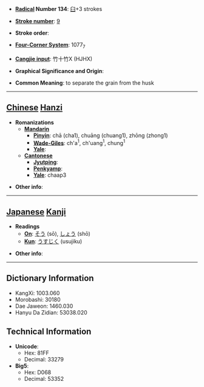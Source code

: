 * '''[[Wiktionary:Chinese radical index| Radical]] Number 134''': [[Wiktionary:Chinese radical index 臼|臼]]+3 strokes

* '''[[Wiktionary:Chinese total strokes index|Stroke number]]''': [[Wiktionary:Chinese total strokes index 9|9]]

* '''Stroke order''': 

* '''[[Wiktionary:Chinese four corner index|Four-Corner System]]''': 1077<sub>7</sub>

* '''[[Wiktionary:Chinese Cangjie index|Cangjie input]]''': 竹十竹X (HJHX)

* '''Graphical Significance and Origin''': 

* '''Common Meaning''': to separate the grain from the husk

----

== [[Chinese]] [[Hanzi]] ==

* '''Romanizations'''
** '''[[Mandarin]]'''
*** '''[[Pinyin]]''': chā (cha1), chuāng (chuang1), zhōng (zhong1)
*** '''[[Wade-Giles]]''': ch'a<sup>1</sup>, ch'uang<sup>1</sup>, chung<sup>1</sup>
*** '''[[Yale]]''': 
** '''[[Cantonese]]'''
*** '''[[Jyutping]]''':
*** '''[[Penkyamp]]''': 
*** '''[[Yale]]''': chaap3

* '''Other info''': 

----

== [[Japanese]] [[Kanji]] ==

* '''Readings'''
** '''[[On]]''': [[そう]] (sō), [[しょう]] (shō)
** '''[[Kun]]''': [[うすじく]] (usujiku)

* '''Other info''':  

----

== Dictionary Information ==

* KangXi: 1003.060
* Morobashi: 30180
* Dae Jaweon: 1460.030
* Hanyu Da Zidian: 53038.020

== Technical Information ==

* '''Unicode''':
** Hex: 81FF
** Decimal: 33279
* '''Big5''':
** Hex: D068
** Decimal: 53352